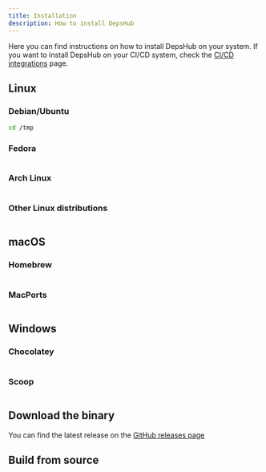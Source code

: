 ```yaml
---
title: Installation
description: How to install DepsHub
---
```


Here you can find instructions on how to install DepsHub on your system. If you want to install DepsHub on your CI/CD system, check the [CI/CD integrations](/guides/integrations) page.

## Linux

### Debian/Ubuntu

```bash
cd /tmp
```

### Fedora

```bash

```

### Arch Linux

```bash

```

### Other Linux distributions

```bash

```

## macOS

### Homebrew

```bash

```

### MacPorts

```bash

```

## Windows

### Chocolatey

```bash

```

### Scoop

```bash

```

## Download the binary

You can find the latest release on the [GitHub releases page](https://github.com/DepshubHQ/depshub/releases)

## Build from source
